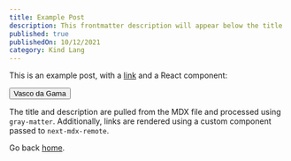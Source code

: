 ```yaml
---
title: Example Post
description: This frontmatter description will appear below the title
published: true
publishedOn: 10/12/2021
category: Kind Lang
---
```


This is an example post, with a [link](https://nextjs.org) and a React component:

<Button>Vasco da Gama</Button>

The title and description are pulled from the MDX file and processed using `gray-matter`. Additionally, links are rendered using a custom component passed to `next-mdx-remote`.

Go back [home](/).
